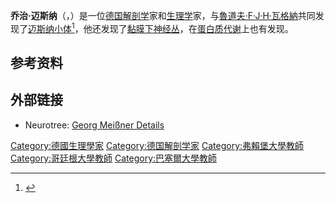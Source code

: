{{Infobox scientist
|name              = 乔治·迈斯纳
|image             = Meissner.jpg
|image_size       =
|caption           = 
|birth_date        = {{birth date|1829|11|19|df=y}}
|birth_place       = [[汉诺威|汉诺威]]
|death_date        = {{death date and age|1905|3|30|1829|11|19|df=y}}
|death_place       = [[哥廷根|哥廷根]]
|residence  = 
|citizenship = 
|nationality       = [[德国|德国]]
|ethnicity         = 
|field             = [[解剖学|解剖学]]、[[生理学|生理学]]
|work_institutions = 
|alma_mater        = 
|doctoral_advisor  = 
|academic_advisors = 
|doctoral_students = [[罗伯特·科赫|罗伯特·科赫]]
|known_for         = 
|author_abbrev_bot =  
|author_abbrev_zoo = 
|influences        = 
|influenced        = 
|prizes            = 
|footnotes = 
|signature         =
}}
'''乔治·迈斯纳'''（{{lang-de|Georg Meissner}}，{{bd|1829年|11月19日|1905年|3月30日}}）是一位[[德国|德国]][[解剖学|解剖学]]家和[[生理学|生理学]]家，与[[魯道夫·F·J·H·瓦格納|魯道夫·F·J·H·瓦格納]]共同发现了[[迈斯纳小体|迈斯纳小体]]<ref>{{cite book |last1=Bryson |first1=Bill |title=Ren ti jian shi : ni de shen ti 30 yi sui le = The body a guide for occupants |isbn=9787549631780 |edition=Di 1 ban}}</ref>，他还发现了[[黏膜下神经丛|黏膜下神经丛]]，在[[蛋白质|蛋白质]][[代谢|代谢]]上也有发现。

== 参考资料 ==
{{reflist|25em}}
== 外部链接 ==
* Neurotree: [http://neurotree.org/neurotree/peopleinfo.php?pid=86421 Georg Meißner Details] {{Wayback|url=http://neurotree.org/neurotree/peopleinfo.php?pid=86421 |date=20220211043049 }}

{{Authority control}}
{{DEFAULTSORT:Meissner, Georg}}

[[Category:德國生理學家|Category:德國生理學家]]
[[Category:德国解剖学家|Category:德国解剖学家]]
[[Category:弗賴堡大學教師|Category:弗賴堡大學教師]]
[[Category:哥廷根大學教師|Category:哥廷根大學教師]]
[[Category:巴塞爾大學教師|Category:巴塞爾大學教師]]